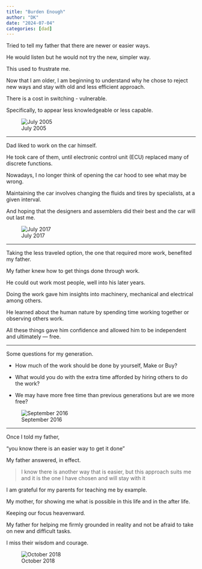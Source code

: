 ```yaml
---
title: "Burden Enough"
author: "DK"
date: "2024-07-04"
categories: [dad]
---
```


Tried to tell my father that there are newer or easier ways.

He would listen but he would not try the new, simpler way.

This used to frustrate me.

Now that I am older, I am beginning to understand why he chose to reject new ways and stay with old and less efficient approach.

There is a cost in switching - vulnerable.

Specifically, to appear less knowledgeable or less capable.

![July 2005](m1.jpg)

---

Dad liked to work on the car himself.

He took care of them, until electronic control unit (ECU) replaced many of discrete functions.

Nowadays, I no longer think of opening the car hood to see what may be wrong.

Maintaining the car involves changing the fluids and tires by specialists, at a given interval.

And hoping that the designers and assemblers did their best and the car will out last me.

![July 2017](m4.JPG)

---

Taking the less traveled option, the one that required more work, benefited my father.

My father knew how to get things done through work.

He could out work most people, well into his later years.

Doing the work gave him insights into machinery, mechanical and electrical among others.

He learned about the human nature by spending time working together or observing others work.

All these things gave him confidence and allowed him to be independent and ultimately — free.

---

Some questions for my generation.

-   How much of the work should be done by yourself, Make or Buy?

-   What would you do with the extra time afforded by hiring others to do the work?

-   We may have more free time than previous generations but are we more free?

![September 2016](m3.JPG)

---

Once I told my father,

"you know there is an easier way to get it done"

My father answered, in effect.

>I know there is another way that is easier, but this approach suits me and it is the one I have chosen and will stay with it

I am grateful for my parents for teaching me by example.

My mother, for showing me what is possible in this life and in the after life.

Keeping our focus heavenward.

My father for helping me firmly grounded in reality and not be afraid to take on new and difficult tasks.

I miss their wisdom and courage.

![October 2018](m2.jpg)
